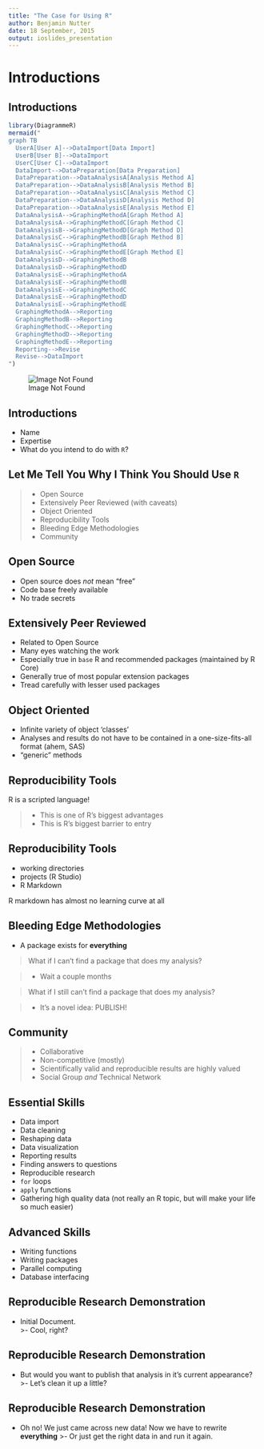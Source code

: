 ```yaml
---
title: "The Case for Using R"
author: Benjamin Nutter
date: 18 September, 2015
output: ioslides_presentation
---
```


# Introductions

## Introductions 
```r
library(DiagrammeR)
mermaid("
graph TB
  UserA[User A]-->DataImport[Data Import]
  UserB[User B]-->DataImport
  UserC[User C]-->DataImport
  DataImport-->DataPreparation[Data Preparation]
  DataPreparation-->DataAnalysisA[Analysis Method A]
  DataPreparation-->DataAnalysisB[Analysis Method B]
  DataPreparation-->DataAnalysisC[Analysis Method C]
  DataPreparation-->DataAnalysisD[Analysis Method D]
  DataPreparation-->DataAnalysisE[Analysis Method E]
  DataAnalysisA-->GraphingMethodA[Graph Method A]
  DataAnalysisA-->GraphingMethodC[Graph Method C]
  DataAnalysisB-->GraphingMethodD[Graph Method D]
  DataAnalysisC-->GraphingMethodB[Graph Method B]
  DataAnalysisC-->GraphingMethodA
  DataAnalysisC-->GraphingMethodE[Graph Method E]
  DataAnalysisD-->GraphingMethodB
  DataAnalysisD-->GraphingMethodD
  DataAnalysisE-->GraphingMethodA
  DataAnalysisE-->GraphingMethodB
  DataAnalysisE-->GraphingMethodC
  DataAnalysisE-->GraphingMethodD
  DataAnalysisE-->GraphingMethodE
  GraphingMethodA-->Reporting
  GraphingMethodB-->Reporting
  GraphingMethodC-->Reporting
  GraphingMethodD-->Reporting
  GraphingMethodE-->Reporting
  Reporting-->Revise
  Revise-->DataImport
")
```    
![Image Not Found](ProjectFlow.png)

## Introductions

- Name
- Expertise
- What do you intend to do with `R`?

## Let Me Tell You Why I Think You Should Use `R`

>- Open Source
>- Extensively Peer Reviewed (with caveats)
>- Object Oriented
>- Reproducibility Tools
>- Bleeding Edge Methodologies
>- Community

## Open Source

- Open source does _not_ mean "free"
- Code base freely available
- No trade secrets

## Extensively Peer Reviewed

- Related to Open Source
- Many eyes watching the work
- Especially true in `base` R and recommended packages (maintained by R Core)
- Generally true of most popular extension packages
- Tread carefully with lesser used packages

## Object Oriented

- Infinite variety of object 'classes'
- Analyses and results do not have to be contained in a one-size-fits-all format (ahem, SAS)
- "generic" methods

## Reproducibility Tools

R is a scripted language! 

>- This is one of R's biggest advantages
>- This is R's biggest barrier to entry

## Reproducibility Tools

- working directories
- projects (R Studio)
- R Markdown 

R markdown has almost no learning curve at all

## Bleeding Edge Methodologies

- A package exists for **everything**

> What if I can't find a package that does my analysis?

>- Wait a couple months

> What if I still can't find a package that does my analysis?

>- It's a novel idea: PUBLISH!

## Community

>- Collaborative
>- Non-competitive (mostly)
>- Scientifically valid and reproducible results are highly valued
>- Social Group _and_ Technical Network

## Essential Skills

- Data import
- Data cleaning
- Reshaping data
- Data visualization
- Reporting results
- Finding answers to questions
- Reproducible research
- `for` loops
- `apply` functions
- Gathering high quality data (not really an R topic, but will make your life so much easier)

## Advanced Skills

- Writing functions
- Writing packages
- Parallel computing
- Database interfacing

## Reproducible Research Demonstration

- Initial Document.  
>-   Cool, right?

## Reproducible Research Demonstration

- But would you want to publish that analysis in it's current appearance?
>- Let's clean it up a little?

## Reproducible Research Demonstration

- Oh no!  We just came across new data!  Now we have to rewrite **everything**
>- Or just get the right data in and run it again.

